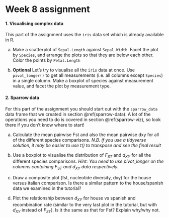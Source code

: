 # Week 8 assignment {- #w08}

#### 1. Visualising complex data {-}

This part of the assignment uses the `iris` data set which is already available in R.

a) Make a scatterplot of `Sepal.Length` against `Sepal.Width`. Facet the plot by `Species`, and arrange the plots so that they are below each other. Color the points by `Petal.Length`

b) **Optional** Let's try to visualise all the `iris` data at once. Use `pivot_longer()` to get all measurements (i.e. all columns except `Species`) in a single column. Make a boxplot of species against measurement value, and facet the plot by measurement type.

#### 2. Sparrow data {-}

For this part of the assignment you should start out with the `sparrow_data` data frame that we created in section \@ref(sparrow-data). A lot of the operations you need to do is covered in section \@ref(sparrow-viz), so look there if you don't know where to start!

a) Calculate the mean pairwise Fst and also the mean pairwise dxy for all of the different species comparisons. _N.B. if you use a tidyverse solution, it may be easier to use t() to transpose and see the final result_

b) Use a boxplot to visualise the distribution of $F_{ST}$ and $d_{XY}$ for all the different species comparisons. _Hint: You need to use pivot_longer on the columns containing_ $F_{ST}$ _and_ $d_{XY}$ _data respectively._

c) Draw a composite plot (fst, nucleotide diversity, dxy) for the house versus italian comparison. Is there a similar pattern to the house/spanish data we examined in the tutorial?

d) Plot the relationship between $d_{XY}$ for house vs spanish and recombination rate (similar to the very last plot in the tutorial, but with $d_{XY}$ instead of $F_{ST}$). Is it the same as that for Fst? Explain why/why not.